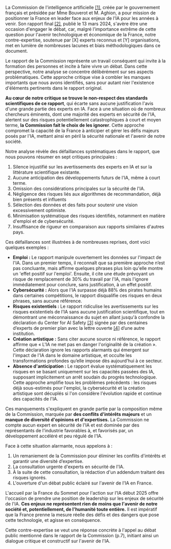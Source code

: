 

La Commission de l'intelligence artificielle [\[1\]](https://paperpile.com/c/Lj1YHA/njwm), créée par le gouvernement français et présidée par Mme Bouverot et M. Aghion, a pour mission de positionner la France en leader face aux enjeux de l’IA pour les années à venir. Son rapport final [\[2\]](https://paperpile.com/c/Lj1YHA/pQNq), publié le 13 mars 2024, s'avère être une occasion d'engager le débat, car, malgré l’importance extrême de cette question pour l'avenir technologique et économique de la France, notre contre-expertise, soutenue par \[X\] experts reconnus et \[Y\] organisations, met en lumière de nombreuses lacunes et biais méthodologiques dans ce document.

Le rapport de la Commission représente un travail conséquent qui invite à la formation des personnes et incite à faire vivre un débat. Dans cette perspective, notre analyse se concentre délibérément sur ses aspects problématiques. Cette approche critique vise à combler les manques importants que nous avons identifiés, sans pour autant nier l'existence d'éléments pertinents dans le rapport original.

**Au cœur de notre critique se trouve le non-respect des standards scientifiques de ce rapport**, qui écarte sans aucune justification l'avis d'une grande partie des experts en IA. Face à une situation où de nombreux chercheurs éminents, dont une majorité des experts en sécurité de l'IA, alertent sur des risques potentiellement catastrophiques à court et moyen terme, **la Commission fait le choix de les ignorer**. Cette approche compromet la capacité de la France à anticiper et gérer les défis majeurs posés par l'IA, mettant ainsi en péril la sécurité nationale et l'avenir de notre société.

Notre analyse révèle des défaillances systématiques dans le rapport, que nous pouvons résumer en sept critiques principales :

1. Silence injustifié sur les avertissements des experts en IA et sur la littérature scientifique existante.  
2. Aucune anticipation des développements futurs de l'IA, même à court terme.  
3. Omission des considérations principales sur la sécurité de l'IA.  
4. Négligence des risques liés aux algorithmes de recommandation, déjà bien présents et influents  
5. Sélection des données et des faits pour soutenir une vision excessivement optimiste.  
6. Minimisation systématique des risques identifiés, notamment en matière d'emploi et de cybersécurité.  
7. Insuffisance de rigueur en comparaison aux rapports similaires d'autres pays.

Ces défaillances sont illustrées à de nombreuses reprises, dont voici quelques exemples :

- **Emploi :** Le rapport manipule ouvertement les données sur l'impact de l'IA. Dans un premier temps, il reconnaît que sa première approche n’est pas  concluante, mais affirme quelques phrases plus loin qu'elle montre un 'effet positif sur l'emploi'. Ensuite, il cite une étude prévoyant un risque de remplacement de 30% du travail par l'IA, mais l'ignore immédiatement pour conclure, sans justification, à un effet positif.  
- **Cybersécurité :** Alors que l'IA surpasse déjà 88% des pirates humains dans certaines compétitions, le rapport disqualifie ces risques en deux phrases, sans aucune référence.  
- **Risques existentiels :** Le rapport ridiculise les avertissements sur les risques existentiels de l'IA sans aucune justification scientifique, tout en démontrant une méconnaissance du sujet en allant jusqu'à confondre la déclaration du Center for AI Safety [\[3\]](https://paperpile.com/c/Lj1YHA/ZHUVH) signée par des centaines d’experts de premier plan avec la lettre ouverte [\[4\]](https://paperpile.com/c/Lj1YHA/9alFH) d’une autre institution.  
- **Création artistique :** Sans citer aucune source ni référence, le rapport affirme que « L'IA ne met pas en danger l'originalité de la création ». Cette déclaration ignore les rapports alarmants qui émergent sur l'impact de l'IA dans le domaine artistique, et occulte les transformations profondes qu’elle impose dès aujourd’hui à ce secteur.  
- **Absence d'anticipation :** Le rapport évalue systématiquement les risques en se basant uniquement sur les capacités passées des IA, supposant implicitement un arrêt soudain du progrès technologique. Cette approche amplifie tous les problèmes précédents : les risques déjà sous-estimés pour l'emploi, la cybersécurité et la création artistique sont décuplés si l'on considère l'évolution rapide et continue des capacités de l'IA.

Ces manquements s'expliquent en grande partie par la composition même de la Commission, marquée par **des conflits d'intérêts majeurs** et un **manque de diversité d'opinions et d'expertises.** La Commission ne compte aucun expert en sécurité de l'IA et est dominée par des représentants de l'industrie favorables à, et favorisés par, un développement accéléré et peu régulé de l'IA.

Face à cette situation alarmante, nous appelons à :

1. Un remaniement de la Commission pour éliminer les conflits d'intérêts et garantir une  diversité d’expertise.  
2. La consultation urgente d'experts en sécurité de l'IA.  
3. À la suite de cette consultation, la rédaction d'un addendum traitant des risques ignorés.  
4. L'ouverture d'un débat public éclairé sur l'avenir de l'IA en France.

L'accueil par la France du Sommet pour l'action sur l'IA début 2025 offre l'occasion de prendre une position de leadership sur les enjeux de sécurité de l'IA. **Ces enjeux ne représentent rien de moins que l'avenir de notre société et, potentiellement, de l'humanité toute entière.** Il est impératif que la France prenne la mesure réelle des défis et des dangers que pose cette technologie, et agisse en conséquence. 

Cette contre-expertise se veut une réponse concrète à l'appel au débat public mentionné dans le rapport de la Commission (p.7), initiant ainsi un dialogue critique et constructif sur l'avenir de l'IA.
